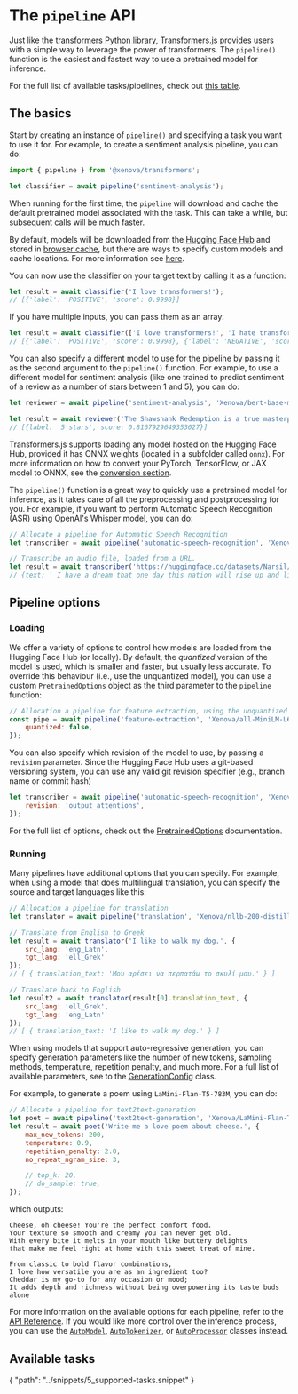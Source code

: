 # The `pipeline` API

Just like the [transformers Python library](https://github.com/huggingface/transformers), Transformers.js provides users with a simple way to leverage the power of transformers. The `pipeline()` function is the easiest and fastest way to use a pretrained model for inference. 

<Tip>

For the full list of available tasks/pipelines, check out [this table](#available-tasks).

</Tip>


## The basics

Start by creating an instance of `pipeline()` and specifying a task you want to use it for. For example, to create a sentiment analysis pipeline, you can do:

```javascript
import { pipeline } from '@xenova/transformers';

let classifier = await pipeline('sentiment-analysis');
```

When running for the first time, the `pipeline` will download and cache the default pretrained model associated with the task. This can take a while, but subsequent calls will be much faster.

<Tip>

By default, models will be downloaded from the [Hugging Face Hub](https://huggingface.co/models) and stored in [browser cache](https://developer.mozilla.org/en-US/docs/Web/API/Cache), but there are ways to specify custom models and cache locations. For more information see [here](/custom_usage).

</Tip>

You can now use the classifier on your target text by calling it as a function:

```javascript
let result = await classifier('I love transformers!');
// [{'label': 'POSITIVE', 'score': 0.9998}]
```

If you have multiple inputs, you can pass them as an array:

```javascript
let result = await classifier(['I love transformers!', 'I hate transformers!']);
// [{'label': 'POSITIVE', 'score': 0.9998}, {'label': 'NEGATIVE', 'score': 0.9982}]
```

You can also specify a different model to use for the pipeline by passing it as the second argument to the `pipeline()` function. For example, to use a different model for sentiment analysis (like one trained to predict sentiment of a review as a number of stars between 1 and 5), you can do:

<!-- TODO: REPLACE 'nlptown/bert-base-multilingual-uncased-sentiment' with 'nlptown/bert-base-multilingual-uncased-sentiment'-->

```javascript
let reviewer = await pipeline('sentiment-analysis', 'Xenova/bert-base-multilingual-uncased-sentiment');

let result = await reviewer('The Shawshank Redemption is a true masterpiece of cinema.');
// [{label: '5 stars', score: 0.8167929649353027}]
```

Transformers.js supports loading any model hosted on the Hugging Face Hub, provided it has ONNX weights (located in a subfolder called `onnx`). For more information on how to convert your PyTorch, TensorFlow, or JAX model to ONNX, see the [conversion section](/custom_usage#convert-your-models-to-onnx).

The `pipeline()` function is a great way to quickly use a pretrained model for inference, as it takes care of all the preprocessing and postprocessing for you. For example, if you want to perform Automatic Speech Recognition (ASR) using OpenAI's Whisper model, you can do:

<!-- TODO: Replace 'Xenova/whisper-small.en' with 'openai/whisper-small.en' -->
```javascript
// Allocate a pipeline for Automatic Speech Recognition
let transcriber = await pipeline('automatic-speech-recognition', 'Xenova/whisper-small.en');

// Transcribe an audio file, loaded from a URL.
let result = await transcriber('https://huggingface.co/datasets/Narsil/asr_dummy/resolve/main/mlk.flac');
// {text: ' I have a dream that one day this nation will rise up and live out the true meaning of its creed.'}
```

## Pipeline options

### Loading

We offer a variety of options to control how models are loaded from the Hugging Face Hub (or locally).
By default, the *quantized* version of the model is used, which is smaller and faster, but usually less accurate.
To override this behaviour (i.e., use the unquantized model), you can use a custom `PretrainedOptions` object
as the third parameter to the `pipeline` function:

```javascript
// Allocation a pipeline for feature extraction, using the unquantized model
const pipe = await pipeline('feature-extraction', 'Xenova/all-MiniLM-L6-v2', {
    quantized: false,
});
```

You can also specify which revision of the model to use, by passing a `revision` parameter.
Since the Hugging Face Hub uses a git-based versioning system, you can use any valid git revision specifier (e.g., branch name or commit hash)

```javascript
let transcriber = await pipeline('automatic-speech-recognition', 'Xenova/whisper-tiny.en', {
    revision: 'output_attentions',
});
```

For the full list of options, check out the [PretrainedOptions](/api/utils/hub#module_utils/hub..PretrainedOptions) documentation.


### Running
Many pipelines have additional options that you can specify. For example, when using a model that does multilingual translation, you can specify the source and target languages like this:

<!-- TODO: Replace 'Xenova/nllb-200-distilled-600M' with 'facebook/nllb-200-distilled-600M' -->
```javascript
// Allocation a pipeline for translation
let translator = await pipeline('translation', 'Xenova/nllb-200-distilled-600M');

// Translate from English to Greek
let result = await translator('I like to walk my dog.', {
    src_lang: 'eng_Latn',
    tgt_lang: 'ell_Grek'
});
// [ { translation_text: 'Μου αρέσει να περπατάω το σκυλί μου.' } ]

// Translate back to English
let result2 = await translator(result[0].translation_text, {
    src_lang: 'ell_Grek',
    tgt_lang: 'eng_Latn'
});
// [ { translation_text: 'I like to walk my dog.' } ]
```

When using models that support auto-regressive generation, you can specify generation parameters like the number of new tokens, sampling methods, temperature, repetition penalty, and much more. For a full list of available parameters, see to the [GenerationConfig](/api/utils/generation#module_utils/generation.GenerationConfig) class.

For example, to generate a poem using `LaMini-Flan-T5-783M`, you can do: 

<!-- TODO: Replace 'Xenova/LaMini-Flan-T5-783M' with 'MBZUAI/LaMini-Flan-T5-783M' -->

```javascript
// Allocate a pipeline for text2text-generation
let poet = await pipeline('text2text-generation', 'Xenova/LaMini-Flan-T5-783M');
let result = await poet('Write me a love poem about cheese.', {
    max_new_tokens: 200,
    temperature: 0.9,
    repetition_penalty: 2.0,
    no_repeat_ngram_size: 3,

    // top_k: 20,
    // do_sample: true,
});
```

which outputs:

```
Cheese, oh cheese! You're the perfect comfort food.
Your texture so smooth and creamy you can never get old.
With every bite it melts in your mouth like buttery delights
that make me feel right at home with this sweet treat of mine. 

From classic to bold flavor combinations,
I love how versatile you are as an ingredient too?
Cheddar is my go-to for any occasion or mood; 
It adds depth and richness without being overpowering its taste buds alone
```

For more information on the available options for each pipeline, refer to the [API Reference](/api/pipelines).
If you would like more control over the inference process, you can use the [`AutoModel`](/api/models), [`AutoTokenizer`](/api/tokenizers), or [`AutoProcessor`](/api/processors) classes instead.


## Available tasks

<include>
{
    "path": "../snippets/5_supported-tasks.snippet"
}
</include>
